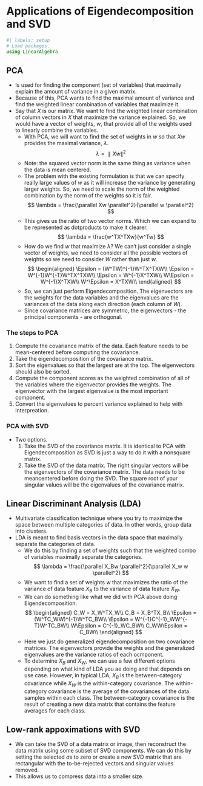# Applications of Eigendecomposition and SVD

```julia
#| labels: setup
# Load packages.
using LinearAlgebra
```

## PCA
- Is used for finding the component (set of variables) that maximally explain the amount of variance in a given matrix.
- Because of this, PCA wants to find the maximal amount of variance and find the weighted linear combination of variables that maximize it.
- Say that $X$ is our matrix. We want to find the weighted linear combination of column vectors in $X$ that maximize the variance explained. So, we would have a vector of weights, $w$, that provide all of the weights used to linearly combine the variables.
    - With PCA, we will want to find the set of weights in $w$ so that $Xw$ provides the maximal variance, $\lambda$.
    $$
    \lambda = \parallel Xw \parallel^2
    $$
    - Note: the squared vector norm is the same thing as variance when the data is mean centered.
    - The problem with the existing formulation is that we can specify really large values of $w$ as it will increase the variance by generating larger weights. So, we need to scale the norm of the weighted combination by the norm of the weights so it is fair.
    $$
    \lambda = \frac{\parallel Xw \parallel^2}{\parallel w \parallel^2}
    $$
    - This gives us the ratio of two vector norms. Which we can expand to be represented as dotproducts to make it clearer.
    $$
        \lambda = \frac{w^TX^TXw}{w^Tw}
    $$
    - How do we find $w$ that maximize $\lambda$? We can't just consider a single vector of weights, we need to consider all the possible vectors of weights so we need to consider $W$ rather than just $w$.
    $$
    \begin{aligned}
        \Epsilon = (W^TW)^{-1}W^TX^TXW\\
        \Epsilon = W^{-1}W^{-T}W^TX^TXW\\
        \Epsilon = W^{-1}X^TXW\\
        W\Epsilon = W^{-1}X^TXW\\
        W^\Epsilon = X^TXW\\
    \end{aligned}
    $$
    - So, we can just perform Eigendecomposition. The eigenvectors are the weights for the data variables and the eigenvalues are the variances of the data along each direction (each column of $W$).
    - Since covariance matrices are symmetric, the eigenvectors - the principal components - are orthogonal.

### The steps to PCA
1. Compute the covariance matrix of the data. Each feature needs to be mean-centered before computing the covariance.
2. Take the eigendecomposition of the covariance matrix.
3. Sort the eigenvalues so that the largest are at the top. The eigenvectors should also be sorted.
4. Compute the component scores as the weighted combination of all of the variables where the eigenvector provides the weights. The eigenvector with the largest eigenvalue is the most important component.
5. Convert the eigenvalues to percent variance explained to help with interpreation.

### PCA with SVD
- Two options.
    1. Take the SVD of the covariance matrix. It is identical to PCA with Eigendecomposition as SVD is just a way to do it with a nonsquare matrix.
    2. Take the SVD of the data matrix. The right singular vectors will be the eigenvectors of the covariance matrix. The data needs to be meancentered before doing the SVD. The square root of your singular values will be the eigenvalues of the covariance matrix.

## Linear Discriminant Analysis (LDA)
- Multivariate classification technique where you try to maximize the space between multiple categories of data. In other words, group data into clusters.
- LDA is meant to find basis vectors in the data space that maximally separate the categories of data.
    - We do this by finding a set of weights such that the weighted combo of variables maximally separate the categories.
    $$
        \lambda = \frac{\parallel X_Bw \parallel^2}{\parallel X_w w \parallel^2}
    $$
    - We want to find a set of weights $w$ that maximizes the ratio of the variance of data feature $X_B$ to the variance of data feature $X_W$.
    - We can do something like what we did with PCA above doing Eigendecomposition.
    $$
    \begin{aligned}
        C_W = X_W^TX_W\\
        C_B = X_B^TX_B\\
        \Epsilon = (W^TC_WW)^{-1}W^TC_BW\\
        \Epsilon = W^{-1}C^{-1}_WW^{-T}W^TC_BW\\
        W\Epsilon = C^{-1}_WC_BW\\
        C_WW\Epsilon = C_BW\\
    \end{aligned}
    $$
    - Here we just do generalized eigendecomposition on two covariance matrices. The eigenvectors provide the weights and the generalized eigenvalues are the variance ratios of each ocmponent.
    - To determine $X_B$ and $X_W$, we can use a few different options depending on what kind of LDA you ae doing and that depends on use case. However, in typical LDA, $X_B$ is the between-category covariance while $X_W$ is the within-category covariance. The within-category covariance is the average of the covariances of the data samples within each class. The between-category covariance is the result of creating a new data matrix that contains the feature averages for each class.

## Low-rank appoximations with SVD
- We can take the SVD of a data matrix or image, then reconstruct the data matrix using some subset of SVD components. We can do this by setting the selected $\sigma$s to zero or create a new SVD matrix that are rectangular with the to-be-rejected vectors and singular values removed.
- This allows us to compress data into a smaller size.
